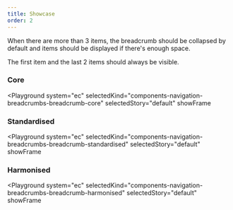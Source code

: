 ```yaml
---
title: Showcase
order: 2
---
```



When there are more than 3 items, the breadcrumb should be collapsed by default and items should be displayed if there's enough space.

The first item and the last 2 items should always be visible.

### Core

<Playground
  system="ec"
  selectedKind="components-navigation-breadcrumbs-breadcrumb-core"
  selectedStory="default"
  showFrame
>
  <Html markup={breadcrumbLongCore} />
</Playground>

### Standardised

<Playground
  system="ec"
  selectedKind="components-navigation-breadcrumbs-breadcrumb-standardised"
  selectedStory="default"
  showFrame
>
  <Html markup={breadcrumbLongStandardised} />
</Playground>

### Harmonised

<Playground
  system="ec"
  selectedKind="components-navigation-breadcrumbs-breadcrumb-harmonised"
  selectedStory="default"
  showFrame
>
  <Html markup={breadcrumbLongHarmonised} />
</Playground>
